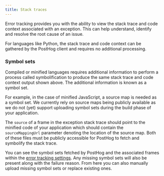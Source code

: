 ```yaml
---
title: Stack traces
---
```



<UploadSourceMaps />

Error tracking provides you with the ability to view the stack trace and code context associated with an exception. This can help understand, identify and resolve the root cause of an issue.

For languages like Python, the stack trace and code context can be gathered by the PostHog client and requires no additional processing.

<ProductScreenshot
    imageLight="https://res.cloudinary.com/dmukukwp6/image/upload/Screenshot_2025_01_30_at_09_48_09_63dd3c5241.png"
    imageDark="https://res.cloudinary.com/dmukukwp6/image/upload/Screenshot_2025_01_30_at_09_48_39_1030eea240.png"
    alt="Stack traces example"
    classes="rounded"
/>

### Symbol sets

Compiled or minified languages requires additional information to perform a process called symbolification to produce the same stack trace and code context output shown above. The additional information is known as a symbol set.

For example, in the case of minified JavaScript, a source map is needed as a symbol set. We currently rely on source maps being publicly available as we do not (yet) support uploading symbol sets during the build phase of your application.

The `source` of a frame in the exception stack trace should point to the minified code of your application which should contain the `sourceMappingUrl` parameter denoting the location of the source map. Both of these files must be publicly accessible for PostHog to fetch and symbolify the stack trace.

You can see the symbol sets fetched by PostHog and the associated frames within the [error tracking settings](https://us.posthog.com/settings/project-error-tracking#error-tracking-symbol-sets). Any missing symbol sets will also be present along with the failure reason. From here you can also manually upload missing symbol sets or replace existing ones.

<ProductScreenshot
    imageLight="https://res.cloudinary.com/dmukukwp6/image/upload/Screenshot_2025_01_29_at_21_24_09_7b244773eb.png"
    imageDark="https://res.cloudinary.com/dmukukwp6/image/upload/Screenshot_2025_01_29_at_21_24_27_d8ab1b154b.png"
    alt="Symbol set examples"
    classes="rounded"
/>